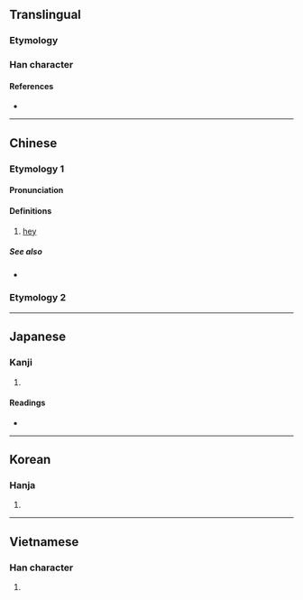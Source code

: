 {{character info/new}}
==Translingual==

===Etymology===
{{rfe|mul|phono-semantic compound?}}

===Han character===
{{Han char|rn=30|rad=口|as=12|sn=15|four=66031|canj=RWGF|ids=⿰口黑}}

====References====
* {{Han ref|kx=0208.030|dkj=04283|dj=0430.320|hdz=10684.010|uh=563F|ud=22079|bh=BC4B|bd=48203}}

----

==Chinese==

===Etymology 1===
{{zh-forms}}

====Pronunciation====
{{zh-pron
|m=hēi
|c=hei1
|h=pfs=
|md=
|mn=xm,zz:hek/qz:hiak/ml:heh/tw:--heh/twv:--hehⁿ
|mn_note=hek/hiak - literary; heh - vernacular
|w=
|mc=
|oc=
|cat=intj
}}

====Definitions====
{{zh-hanzi}}

# [[hey]] {{gloss|used to get attention}}

=====See also=====
* {{zh-l|嗨}}

===Etymology 2===
{{zh-see|默|v}}

{{zh-cat|Elementary}}

----

==Japanese==

===Kanji===
{{ja-kanji|grade=|rs=口12}}

# {{rfdef|ja|sort=口12}}

====Readings====
* {{ja-readings
|goon=もく
|kanon=ぼく, こく
|kun=だ-まる, しずか, あざむ-く}}

----

==Korean==

===Hanja===
{{ko-hanja|hangeul=묵|rv=muk|mr=muk}}

# {{rfdef|ko|sort=口12}}

----

==Vietnamese==

===Han character===
{{vi-hantu|hải|rs=口12}}

# {{rfdef|vi}}
